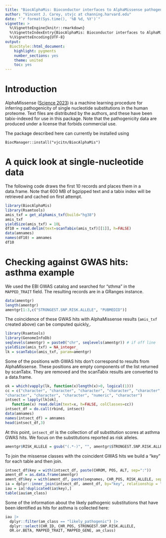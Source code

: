 ```yaml
---
title: "BiocAlphaMis: Bioconductor interfaces to AlphaMissense pathogenicity findings"
author: "Vincent J. Carey, stvjc at channing.harvard.edu"
date: "`r format(Sys.time(), '%B %d, %Y')`"
vignette: >
  %\VignetteEngine{knitr::rmarkdown}
  %\VignetteIndexEntry{BiocAlphaMis: Bioconductor interfaces to AlphaMissense pathogenicity findings}
  %\VignetteEncoding{UTF-8}
output:
  BiocStyle::html_document:
    highlight: pygments
    number_sections: yes
    theme: united
    toc: yes
---
```


# Introduction

AlphaMissense ([Science 2023](https://www.science.org/doi/epdf/10.1126/science.adg7492))
is a machine learning procedure for inferring pathogenicity of single nucleotide
substitutions in the human proteome.  Text files are distributed by
the authors, and these have been tabix-indexed for use in this
package.  Note that the pathogenicity data are produced under a
license that forbids commercial use.

The package described here can currently be installed using
```
BiocManager::install("vjcitn/BiocAlphaMis")
```

# A quick look at single-nucleotide data

The following code draws the first 10 records and
places them in a data.frame.  Note that 600 MB of
bgzipped text and a tabix index will be retrieved
and cached on first attempt.

```r
library(BiocAlphaMis)
library(Rsamtools)
amis_txf = get_alphamis_txf(build="hg38")
amis_txf
yieldSize(amis_txf) = 10L
df10 = read.delim(text=scanTabix(amis_txf)[[1]], h=FALSE)
data(amnames)
names(df10) = amnames
df10
```

# Checking against GWAS hits: asthma example

We used the EBI GWAS catalog and searched for "sthma"
in the `MAPPED_TRAIT` field.  The resulting
records are in a GRanges instance.

```r
data(amentgr)
length(amentgr)
amentgr[1:3,c("STRONGEST.SNP.RISK.ALLELE", "PUBMEDID")]
```

The coincidence of these GWAS hits with AlphaMissense
results (`amis_txf` created above) can be computed quickly,.

```r
library(Rsamtools)
library(GenomeInfoDb)
seqlevels(amentgr) = paste0("chr", seqlevels(amentgr)) # if off line
yieldSize(amis_txf) = NA_integer_
lk = scanTabix(amis_txf, param=amentgr)
```

Some of the positions with GWAS hits don't correspond to
results from AlphaMissense.  These positions are
empty components of the list returned by scanTabx.
They are removed and the scanTabix results are converted
to a data.frame.
```r
ok = which(vapply(lk, function(x)length(x)>0, logical(1)))
cc = c("character", "character", "character", "character", "character", 
"character", "character", "character", "numeric", "character")
intsect = lapply(lk[ok], 
   function(x) read.delim(text=x, h=FALSE, colClasses=cc))
intsect_df = do.call(rbind, intsect)
data(amnames)
names(intsect_df) = amnames
head(intsect_df,3)
```

At this point, `intsect_df` is the collection of _all_
substitution scores at asthma GWAS hits.
We focus on the substitutions reported as risk alleles.

```r
amentgr$RISK_ALLELE = gsub("(.*-)", "", amentgr$STRONGEST.SNP.RISK.ALLELE)
```

To join the missense classes with the coincident GWAS hits
we build a "key" for each table and then join.

```r
intsect_df$key = with(intsect_df, paste(CHROM, POS, ALT, sep=":"))
ament_df = as.data.frame(amentgr)
ament_df$key = with(ament_df, paste(seqnames, CHR_POS, RISK_ALLELE, sep=":"))
ia = dplyr::inner_join(intsect_df, ament_df, by="key", relationship = "many-to-many")
iau = ia[!duplicated(ia$key),]
table(iau$am_class)
```

Some of the information about the likely pathogenic substitutions
that have been identified as hits for asthma
is collected here:

```r
iau |> 
  dplyr::filter(am_class == "likely_pathogenic") |> 
  dplyr::select(CHR_ID, CHR_POS, STRONGEST.SNP.RISK.ALLELE, 
  OR.or.BETA, MAPPED_TRAIT, MAPPED_GENE, am_class)
```

